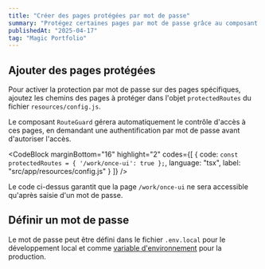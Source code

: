 ```yaml
---
title: "Créer des pages protégées par mot de passe"
summary: "Protégez certaines pages par mot de passe grâce au composant RouteGuard."
publishedAt: "2025-04-17"
tag: "Magic Portfolio"
---
```


## Ajouter des pages protégées

Pour activer la protection par mot de passe sur des pages spécifiques, ajoutez les chemins des pages à protéger dans l'objet `protectedRoutes` du fichier `resources/config.js`.

Le composant `RouteGuard` gérera automatiquement le contrôle d'accès à ces pages, en demandant une authentification par mot de passe avant d'autoriser l'accès.

<CodeBlock
    marginBottom="16"
    highlight="2"
    codes={[
  {
    code:
`const protectedRoutes = {
  '/work/once-ui': true
};`,
    language: "tsx",
    label: "src/app/resources/config.js"
  }
]} />

Le code ci-dessus garantit que la page `/work/once-ui` ne sera accessible qu'après saisie d'un mot de passe. 

## Définir un mot de passe

Le mot de passe peut être défini dans le fichier `.env.local` pour le développement local et comme [variable d'environnement](https://vercel.com/docs/environment-variables) pour la production.